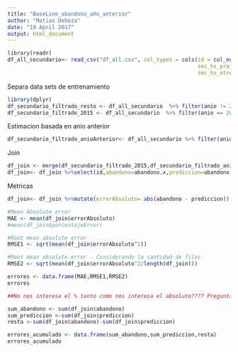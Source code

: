 ```yaml
---
title: "BaseLine_abandono_año_anterior"
author: "Matias Deheza"
date: "19 April 2017"
output: html_document
---
```


```r
library(readr)
df_all_secundario<- read_csv("df_all.csv", col_types = cols(id = col_number(),
                                                            sec_hs_pro_ncub = col_number(),
                                                            sec_hs_otros_ncub = col_number()))

```

Separa data sets de entrenamiento

```r
library(dplyr)
df_secundario_filtrado_resto <- df_all_secundario  %>% filter(anio != 2015)
df_secundario_filtrado_2015 <- df_all_secundario  %>% filter(anio == 2015)

```

Estimacion basada en anio anterior
```r
df_secundario_filtrado_anioAnterior<- df_all_secundario %>% filter(anio == 2014)%>%select(id,abandono)
```

Join
```r
df_join <- merge(df_secundario_filtrado_2015,df_secundario_filtrado_anioAnterior, by = "id")
df_join<- df_join %>%select(id,abandono=abandono.x,prediccion=abandono.y)

```

Metricas
```r

df_join<- df_join %>%mutate(errorAbsoluto= abs(abandono - prediccion)) %>%mutate(porcentajeError= 100*errorAbsoluto/abandono) 

#Mean Absolute error
MAE <- mean(df_join$errorAbsoluto)
#mean(df_join$porcentajeError)

#Root mean absolute error
RMSE1 <- sqrt(mean(df_join$errorAbsoluto^2))

#Root mean absolute error - Considerando la cantidad de filas
RMSE2 <- sqrt(mean(df_join$errorAbsoluto^2/length(df_join)))

errores <- data.frame(MAE,RMSE1,RMSE2)
errores

##No nos interesa el % tanto como nos interesa el absoluto???? Pregunta para evaluar
```

```r

sum_abandono <- sum(df_join$abandono)
sum_prediccion <-sum(df_join$prediccion)
resta <-sum(df_join$abandono)-sum(df_join$prediccion)

errores_acumulado <- data.frame(sum_abandono,sum_prediccion,resta)
errores_acumulado
```
